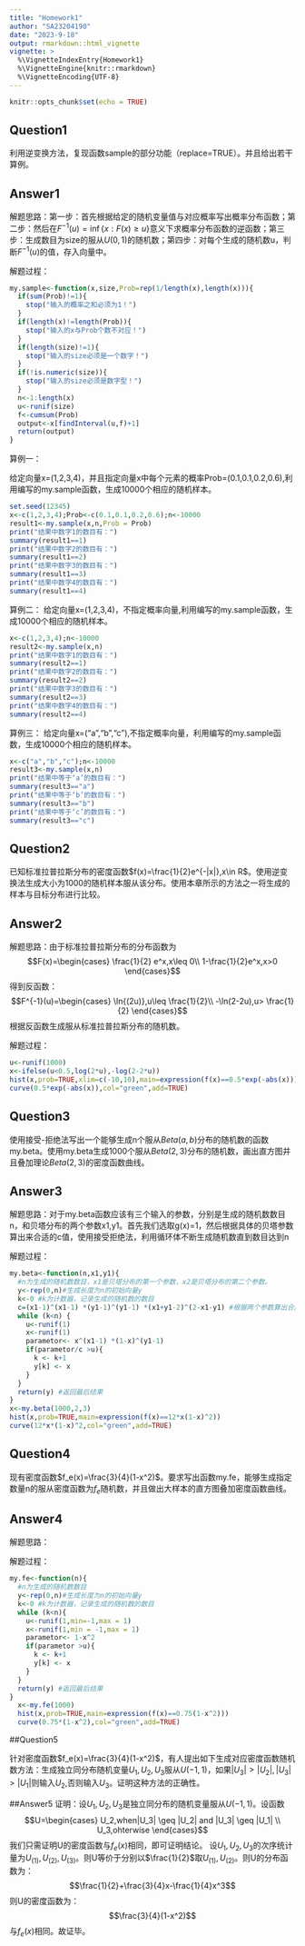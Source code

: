 ```yaml
---
title: "Homework1"
author: "SA23204190"
date: "2023-9-18"
output: rmarkdown::html_vignette
vignette: >
  %\VignetteIndexEntry{Homework1}
  %\VignetteEngine{knitr::rmarkdown}
  %\VignetteEncoding{UTF-8}
---
```


```r
knitr::opts_chunk$set(echo = TRUE)
```

## Question1

利用逆变换方法，复现函数sample的部分功能（replace=TRUE）。并且给出若干算例。

## Answer1

解题思路：第一步：首先根据给定的随机变量值与对应概率写出概率分布函数；第二步：然后在$F^{-1}(u)=\inf{\{x:F(x)\geq u\}}$意义下求概率分布函数的逆函数；第三步：生成数目为size的服从$U(0,1)$的随机数；第四步：对每个生成的随机数u，判断$F^{-1}(u)$的值，存入向量中。

解题过程：
```r
my.sample<-function(x,size,Prob=rep(1/length(x),length(x))){
  if(sum(Prob)!=1){
    stop("输入的概率之和必须为1！")
  }
  if(length(x)!=length(Prob)){
    stop("输入的x与Prob个数不对应！")
  }
  if(length(size)!=1){
    stop("输入的size必须是一个数字！")
  }
  if(!is.numeric(size)){
    stop("输入的size必须是数字型！")
  }
  n<-1:length(x)
  u<-runif(size)
  f<-cumsum(Prob)
  output<-x[findInterval(u,f)+1]
  return(output)
}

```

算例一：

给定向量x=(1,2,3,4)，并且指定向量x中每个元素的概率Prob=(0.1,0.1,0.2,0.6),利用编写的my.sample函数，生成10000个相应的随机样本。

```r
set.seed(12345)
x<-c(1,2,3,4);Prob<-c(0.1,0.1,0.2,0.6);n<-10000
result1<-my.sample(x,n,Prob = Prob)
print("结果中数字1的数目有：")
summary(result1==1)
print("结果中数字2的数目有：")
summary(result1==2)
print("结果中数字3的数目有：")
summary(result1==3)
print("结果中数字4的数目有：")
summary(result1==4)
```

算例二：
给定向量x=(1,2,3,4)，不指定概率向量,利用编写的my.sample函数，生成10000个相应的随机样本。

```r
x<-c(1,2,3,4);n<-10000
result2<-my.sample(x,n)
print("结果中数字1的数目有：")
summary(result2==1)
print("结果中数字2的数目有：")
summary(result2==2)
print("结果中数字3的数目有：")
summary(result2==3)
print("结果中数字4的数目有：")
summary(result2==4)
```

算例三：
给定向量x=("a","b","c"),不指定概率向量，利用编写的my.sample函数，生成10000个相应的随机样本。

```r
x<-c("a","b","c");n<-10000
result3<-my.sample(x,n)
print("结果中等于‘a’的数目有：")
summary(result3=="a")
print("结果中等于‘b’的数目有：")
summary(result3=="b")
print("结果中等于‘c’的数目有：")
summary(result3=="c")
```

## Question2

已知标准拉普拉斯分布的密度函数$f(x)=\frac{1}{2}e^{-|x|},x\in R$。使用逆变换法生成大小为1000的随机样本服从该分布。使用本章所示的方法之一将生成的样本与目标分布进行比较。

## Answer2

解题思路：由于标准拉普拉斯分布的分布函数为$$F(x)=\begin{cases} \frac{1}{2} e^x,x\leq 0\\
1-\frac{1}{2}e^x,x>0
\end{cases}$$得到反函数：$$F^{-1}(u)=\begin{cases}
\ln{(2u)},u\leq \frac{1}{2}\\
-\ln(2-2u),u> \frac{1}{2}
\end{cases}$$
根据反函数生成服从标准拉普拉斯分布的随机数。

解题过程：
```r
u<-runif(1000)
x<-ifelse(u<0.5,log(2*u),-log(2-2*u))
hist(x,prob=TRUE,xlim=c(-10,10),main=expression(f(x)==0.5*exp(-abs(x))))
curve(0.5*exp(-abs(x)),col="green",add=TRUE)
```

## Question3

使用接受-拒绝法写出一个能够生成n个服从$Beta(a,b)$分布的随机数的函数my.beta。使用my.beta生成1000个服从$Beta(2,3)$分布的随机数，画出直方图并且叠加理论$Beta(2,3)$的密度函数曲线。

## Answer3

解题思路：对于my.beta函数应该有三个输入的参数，分别是生成的随机数数目n，和贝塔分布的两个参数x1,y1。首先我们选取g(x)=1，然后根据具体的贝塔参数算出来合适的c值，使用接受拒绝法，利用循环体不断生成随机数直到数目达到n

解题过程：
```r
my.beta<-function(n,x1,y1){
  #n为生成的随机数数目，x1是贝塔分布的第一个参数，x2是贝塔分布的第二个参数。
  y<-rep(0,n)#生成长度为n的初始向量y
  k<-0 #k为计数器，记录生成的随机数的数目
  c=(x1-1)^(x1-1) *(y1-1)^(y1-1) *(x1+y1-2)^(2-x1-y1) #根据两个参数算出合适的c值
  while (k<n) {
    u<-runif(1)
    x<-runif(1)
    parametor<- x^(x1-1) *(1-x)^(y1-1)
    if(parametor/c >u){
      k <- k+1
      y[k] <- x
    }
  }
  return(y) #返回最后结果
}
x<-my.beta(1000,2,3)
hist(x,prob=TRUE,main=expression(f(x)==12*x(1-x)^2))
curve(12*x*(1-x)^2,col="green",add=TRUE)
```

## Question4

现有密度函数$f_e(x)=\frac{3}{4}(1-x^2)$。要求写出函数my.fe，能够生成指定数量n的服从密度函数为$f_e$随机数，并且做出大样本的直方图叠加密度函数曲线。

## Answer4

解题思路：

解题过程：
```r
my.fe<-function(n){
  #n为生成的随机数数目
  y<-rep(0,n)#生成长度为n的初始向量y
  k<-0 #k为计数器，记录生成的随机数的数目
  while (k<n){
    u<-runif(1,min=-1,max = 1)
    x<-runif(1,min = -1,max = 1)
    parametor<- 1-x^2
    if(parametor >u){
      k <- k+1
      y[k] <- x
    }
  }
  return(y) #返回最后结果
}
  x<-my.fe(1000)
  hist(x,prob=TRUE,main=expression(f(x)==0.75(1-x^2)))
  curve(0.75*(1-x^2),col="green",add=TRUE)
```


##Question5

针对密度函数$f_e(x)=\frac{3}{4}(1-x^2)$，有人提出如下生成对应密度函数随机数方法：生成独立同分布随机变量$U_1,U_2,U_3$服从$U(-1,1)$，如果$|U_3|>|U_2|,|U_3|>|U_1|$则输入$U_2$,否则输入$U_3$。证明这种方法的正确性。

##Answer5
证明：设$U_1,U_2,U_3$是独立同分布的随机变量服从$U(-1,1)$。设函数$$U=\begin{cases}
U_2,when|U_3| \geq |U_2| and |U_3| \geq |U_1| \\
U_3,ohterwise
\end{cases}$$
我们只需证明U的密度函数与$f_e(x)$相同，即可证明结论。
设$U_1,U_2,U_3$的次序统计量为$U_{(1)},U_{(2)},U_{(3)}$。则U等价于分别以$\frac{1}{2}$取$U_{(1)},U_{(2)}$。则U的分布函数为：$$\frac{1}{2}+\frac{3}{4}x-\frac{1}{4}x^3$$
则U的密度函数为：$$\frac{3}{4}(1-x^2)$$
与$f_e(x)$相同。故证毕。